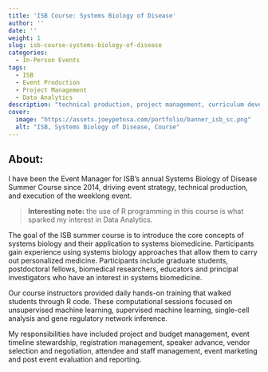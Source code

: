 ```yaml
---
title: 'ISB Course: Systems Biology of Disease'
author: ''
date: ''
weight: 1
slug: isb-course-systems-biology-of-disease
categories:
  - In-Person Events
tags:
  - ISB
  - Event Production
  - Project Management
  - Data Analytics
description: "technical production, project management, curriculum development, intro to R"
cover:
  image: "https://assets.joeypetosa.com/portfolio/banner_isb_sc.png"
  alt: "ISB, Systems Biology of Disease, Course"
---
```


## About:
I have been the Event Manager for ISB's annual Systems Biology of Disease Summer 
Course since 2014, driving event strategy, technical production, and execution 
of the weeklong event.  

>**Interesting note:** the use of R programming in this course is what sparked my 
interest in Data Analytics.

The goal of the ISB summer course  is to introduce the core concepts of systems 
biology and their application to systems biomedicine. Participants gain 
experience using systems biology approaches that allow them to carry out 
personalized medicine. Participants include graduate students, postdoctoral 
fellows, biomedical researchers, educators and principal investigators who have 
an interest in systems biomedicine.  

Our course instructors provided daily hands-on training that walked students 
through R code. These computational sessions focused on unsupervised machine 
learning, supervised machine learning, single-cell analysis and gene regulatory 
network inference.  

My responsibilities have included project and budget management, event timeline 
stewardship, registration management, speaker advance, vendor selection and 
negotiation, attendee and staff management, event marketing and post event 
evaluation and reporting.  
